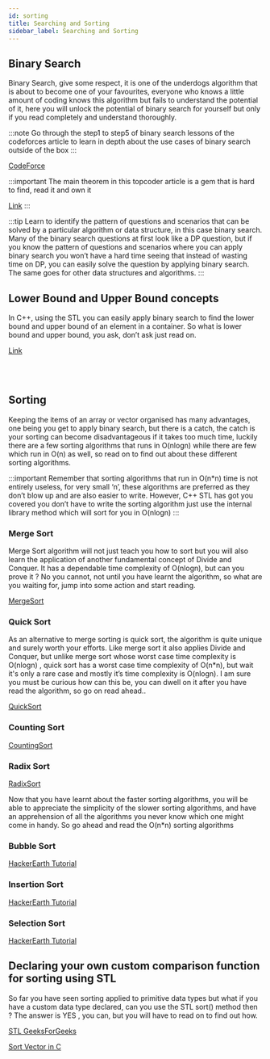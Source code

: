```yaml
---
id: sorting
title: Searching and Sorting
sidebar_label: Searching and Sorting
---
```



## Binary Search

Binary Search, give some respect, it is one of the underdogs algorithm that is about to become one of your favourites, everyone who knows a little amount of coding knows this algorithm but fails to understand the potential of it, here you will unlock the potential of binary search for yourself but only if you read completely and understand thoroughly.

:::note
Go through the step1 to step5 of binary search lessons of the codeforces article to learn in depth about the use cases of binary search outside of the box
:::

[CodeForce](https://codeforces.com/edu/course/2/lesson/6)

:::important
The main theorem in this topcoder article is a gem that is hard to find, read it and own it

[Link](https://www.topcoder.com/community/competitive-programming/tutorials/binary-search)
:::

:::tip
Learn to identify the pattern of questions and scenarios that can be solved by a particular algorithm or data structure, in this case binary search. Many of the binary search questions at first look like a DP question, but if you know the pattern of questions and scenarios where you can apply binary search you won’t have a hard time seeing that instead of wasting time on DP, you can easily solve the question by applying binary search. The same goes for other data structures and algorithms.
:::

## Lower Bound and Upper Bound concepts

In C++, using the STL you can easily apply binary search to find the lower bound and upper bound of an element in a container. So what is lower bound and upper bound, you ask, don’t ask just read on.

[Link](https://www.geeksforgeeks.org/binary-search-functions-in-c-stl-binary_search-lower_bound-and-upper_bound/)

<br/>
<Tabs
	defaultValue="easy"
	values={[{label: "Easy", value: "easy"},{label: "Medium", value: "medium"},{label: "Hard", value: "hard"},]}>
	<TabItem value="easy">
		<Question  list={[{name:"Square Root Of Integer",link:"https://www.interviewbit.com/problems/square-root-of-integer/"},]}/>
	</TabItem>
	<TabItem value="medium">
		<Question  list={[{name:"Matrix Median",link:"https://www.interviewbit.com/problems/matrix-median/"},{name:"Eko",link:"https://www.spoj.com/problems/EKO/"},{name:"Aggrcow",link:"https://www.spoj.com/problems/AGGRCOW/"},{name:"Search In Rotated Sorted Array",link:"https://leetcode.com/problems/search-in-rotated-sorted-array/"},]}/>
	</TabItem>
	<TabItem value="hard">
		<Question  list={[{name:"Painters Partition Problem",link:"https://www.interviewbit.com/problems/painters-partition-problem/"},{name:"Simple Queries",link:"https://www.interviewbit.com/problems/simple-queries/"},{name:"Subsums",link:"https://www.spoj.com/problems/SUBSUMS/"},{name:"Prata",link:"https://www.spoj.com/problems/PRATA/"},{name:"Weighted Job Scheduling Log N Time",link:"https://www.geeksforgeeks.org/weighted-job-scheduling-log-n-time/"},]}/>
	</TabItem>
</Tabs>
<br/>

## Sorting

Keeping the items of an array or vector organised has many advantages, one being you get to apply binary search, but there is a catch, the catch is your sorting can become disadvantageous if it takes too much time, luckily there are a few sorting algorithms that runs in O(nlogn) while there are few which run in O(n) as well, so read on to find out about these different sorting algorithms.

:::important
Remember that sorting algorithms that run in O(n*n) time is not entirely useless, for very small ‘n’, these algorithms are preferred as they don’t  blow up and are also easier to write. However, C++ STL has got you covered you don’t have to write the sorting algorithm just use the internal library method which will sort for you in O(nlogn)
:::

### Merge Sort

Merge Sort algorithm will not just teach you how to sort but you will also learn the application of another fundamental concept of Divide and Conquer. It has a dependable time complexity of O(nlogn), but can you prove it ? No you cannot, not until you have learnt the algorithm, so what are you waiting for, jump into some  action and start reading.

[MergeSort](https://www.hackerearth.com/practice/algorithms/sorting/merge-sort/tutorial/)

### Quick Sort

As an alternative to merge sorting is quick sort, the algorithm is quite unique and surely worth your efforts. Like merge sort it also applies Divide and Conquer, but unlike merge sort whose worst case time complexity is O(nlogn) , quick sort has a worst case time complexity of  O(n*n), but wait it's only a rare case and mostly it’s time complexity is O(nlogn). I am sure you must be curious how can this be, you can dwell on it after you have read the algorithm, so go on read ahead..

[QuickSort](https://www.hackerearth.com/practice/algorithms/sorting/quick-sort/tutorial/)

### Counting Sort

[CountingSort](https://www.hackerearth.com/practice/algorithms/sorting/counting-sort/tutorial/)

### Radix Sort

[RadixSort](https://www.hackerearth.com/practice/algorithms/sorting/radix-sort/tutorial/)

Now that you have learnt about the faster sorting algorithms, you will be able to appreciate the simplicity of the slower sorting algorithms, and have an apprehension of all the algorithms you never know which one might come in handy. So go ahead and read the O(n*n) sorting algorithms

### Bubble Sort

[HackerEarth Tutorial](https://www.hackerearth.com/practice/algorithms/sorting/bubble-sort/tutorial/)

### Insertion Sort

[HackerEarth Tutorial](https://www.hackerearth.com/practice/algorithms/sorting/insertion-sort/tutorial/)

### Selection Sort

[HackerEarth Tutorial](https://www.hackerearth.com/practice/algorithms/sorting/selection-sort/tutorial/)

## Declaring your own custom comparison function for sorting using STL

So far you have seen sorting applied to primitive data types but what if you have a custom data type declared, can you use the STL sort() method then ? The answer is YES , you can, but you will have to read on to find out how.

[STL GeeksForGeeks](https://www.tutorialspoint.com/Sorting-a-vector-of-custom-objects-using-Cplusplus-STL)

[Sort Vector in C](https://www.geeksforgeeks.org/sorting-a-vector-in-c/)

<br/>
<Tabs
	defaultValue="medium"
	values={[{label: "Medium", value: "medium"},]}>
	<TabItem value="medium">
		<Question  list={[{name:"Inversion Of Array 1587115620",link:"https://practice.geeksforgeeks.org/problems/inversion-of-array-1587115620/1"},{name:"Minimum Swaps",link:"https://practice.geeksforgeeks.org/problems/minimum-swaps/1"},]}/>
	</TabItem>
	
</Tabs>
<br/>